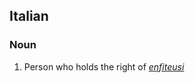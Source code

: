 ==Italian==

===Noun===
{{it-noun|m|enfiteuti}} {{it-noun|f|enfiteute}}

# Person who holds the right of ''[[enfiteusi]]''